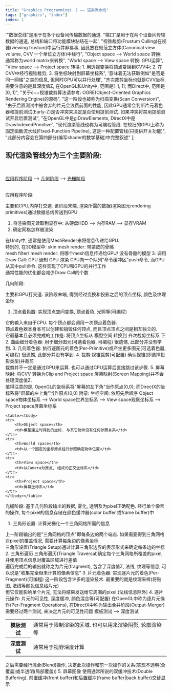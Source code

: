 ```yaml
---
title: "Graphics Programming(一) —— 渲染流水线"
tags: ["graphics", "index"]
index: 1
---
```


  '"数据总线"是用于在多个设备间传输数据的通道. "端口"是用于在两个设备间传输数据的通道, 总线和端口将功能模块粘结在一起',
  "视锥裁剪(Frustum Culling)在视锥(viewing frustum)中运行并非易事, 因此放在规范立方体(Canonical view volume, CVV 一个单位立方体)中经行",
  "Object space --> World space 转换: 通常称为world matrix来转换",
  "World space --> View space 转换: GPU运算",
  "View space --> Project space 转换: 1. 用透视变换将顶点变换到CVV中; 2. 在CVV中经行视锥裁剪; 3. 将坐标映射到屏幕坐标系",
  '意味着无法获取例如"是否是同一网格"之类的信息, 但同时GPU可以并行处理',
  "齐次裁剪坐标也就是CVV坐标. 需要注意的是其深度值Z, 在OpenGL和Unity中, 范围是[-1, 1]; 而Direct中, 范围是[0, 1]",
  "关于c++视锥裁剪算法请参考: OGRE(Object-Oriented Graphics Rendering Engine)的源码",
  "这一阶段也被称为扫描变换(Scan Conversion)",
  "由于后置测试中被舍弃的片元会浪费前面的性能, 因此GPU通常会判断片元着色器和提前测试(Early-Z)是否冲突来决定是否使用提前测试. 如果冲突将禁用提前测试开启后置测试",
  "在OpenGL中是glDrawElements, DirectX中是DrawIndexedPrimitive",
  "现代渲染管线也称为可编程管线. 在较旧的GPU上称为固定函数流水线(Fixed-Function Pipeline), 这是一种配置管线(只提供开关功能)",
  "此部分内容会在第四部分(编写shader的数学基础)中完整叙述"
];

<Naviagtion from="#" to="./index"/>

## <Quote id="#12">现代渲染管线</Quote>分为三个主要阶段:
<br/>
<Tab />

[应用程序阶段](#应用程序阶段:) --> [几何阶段](#几何阶段:) --> [光栅阶段](#光栅阶段:)

<br/>
<Anchor>应用程序阶段:</Anchor>
<Tab>

主要和CPU,内存打交道. 该阶段末端, 渲染所需的数据(渲染图元rendering primitives)通过<Quote id="#1">数据总线</Quote>传送到GPU

1. 将渲染图元读取到显存中: 从硬盘HDD --> 内存RAM --> 显存VRAM
2. <Expansion>确定网格怎样被渲染</Expansion>
<Tab expan>
    在Unity中, 通常是使用MeshRender来将信息传递给GPU.<br/>
    特别的, 在3D模型中:
    <Tab>
        skin mesh render: 带蒙皮的骨骼<br/>
        mesh filter/ mesh render: 将哪个mesh信息传递给GPU/ 没有骨骼的模型
    </Tab>
</Tab>
3. <Expansion><Quote id="#11">调用Draw Call</Quote></Expansion>: CPU 通知 GPU 渲染
<Tab expan>
    CPU向一个队列"命令缓冲区"push命令, 而GPU从其中pull命令. 这样实现了CPU和GPU的并行工作<br/>
    通常性能的优化都会减少Draw Call的个数
</Tab>

</Tab>

<Anchor>几何阶段:</Anchor>
<Tab>

主要和GPU打交道. 该阶段末端, 得到经过变换和投影之后的顶点坐标, 颜色及纹理坐标

1. <Expansion>顶点着色器</Expansion>: 实现顶点空间变换, 顶点着色, 光照等(可编程)
<Tab expan>
    它的输入来自于CPU. 每个顶点都会调用一次顶点着色器.<br/>
    顶点着色器本身本可以创建和销毁任何顶点, 而且<Quote id="#6">顶点顶点之间是相互独立的</Quote>.<br/>
    它最基本且必须完成的工作是: 将顶点坐标从 模型空间 转换到 <Quote id="#7">齐次裁剪坐标系</Quote> 下
</Tab>
2. <Expansion>曲面细分着色器</Expansion>: 用于细分图元(可选着色器, 可编程)
<Tab expan>
    很遗憾, 此部分并没有学到.
</Tab>
3. <Expansion>几何着色器</Expansion>: 执行逐图元的着色(Per-Primitive)或产生更多图元(可选着色器, 可编程)
<Tab expan>
    很遗憾, 此部分并没有学到.
</Tab>
4. <Expansion>裁剪</Expansion>:<Quote id="#2">视锥裁剪</Quote>(可配置)
<Tab expan>
    确认视锥(即选择投影类型)并裁剪<br/>
    裁剪并不一定是通过GPU来运算. 也可以<Quote id="#8">通过CPU运算</Quote>后直接跳过该步骤.
</Tab>
5. <Expansion>屏幕映射</Expansion>: 将CVV 转换为Clip and Project space
<Tab expan>
    屏幕映射(Screen Mapping)并不会处理深度值Z.<br/>
    值得注意的是, OpenGL的坐标系将"屏幕的左下角"当作原点(0,0); 而DirectX的坐标系将"屏幕的左上角"当作原点(0,0)
</Tab>
附录: <Expansion><Quote id="#13">坐标空间</Quote></Expansion>: 依照先后顺序
<Tab expan>
    Object space物体坐标系
    <Quote id="#3">--></Quote>
    World space世界坐标系
    <Quote id="#4">--></Quote>
    View space观察坐标系
    <Quote id="#5">--></Quote>
    Project space屏幕坐标系
    
    <table><tbody>
    <tr>
        <th>Object space</th>
        <td>模型建立时得到的坐标. 与其它物体没有任何参照关系</td>
    </tr>
    <tr>
        <th>World space</th>
        <td>以一个固定的坐标原点经行参照确定物体位置</td>
    </tr>
    <tr>
        <th>View space</th>
        <td>以Camera为原点, 组成的正交坐标系</td>
    </tr>
    <tr>
        <th>Project space</th>
        <td>屏幕坐标系</td>
    </tr>
    </tbody></table>
</Tab>

</Tab>

<Anchor>光栅阶段:</Anchor>
<Tab>
基于几何阶段输出的数据, 雾化, 透明及为pixel正确配色. 经行单个像素的操作, 每个pixel的信息存储在颜色缓冲器(color buffer 或frame buffer)中

1. <Expansion>三角形设置</Expansion>: 计算光栅化一个三角网格所需的信息
<Tab expan>
    上一阶段输出的是"三角网格的顶点"即每条边的两个端点.
    如果需要得到三角网格对pixel的覆盖情况, 需要计算每条边的像素坐标.<br />
    三角形设置(Triangle Setup)通过计算三角形边界的表示形式来确定每条边的坐标
</Tab>
2. <Expansion>三角形遍历</Expansion>
<Tab expan>
    <Quote id="#9">三角形遍历</Quote>(Triangle Traversal)确定每个三角网格所覆盖的pixel,
    并使用顶点信息对覆盖区域进行差值<br />
    遍历完成后的输出就称之为片元(fragment), 包含了深度值Z, 法线,
    纹理等信息, 可以说是"收集完全但未计算的像素信息"
</Tab>
3. <Expansion>片元着色器</Expansion>: 实现逐片元的着色(Per-Fragment)(可编程)
<Tab expan>
    这一阶段包含许多的渲染技术. 最重要的就是纹理采样(将贴图,
    法线等颜色信息给片元)<br />
    但它仅能影响单个片元, 无法将结果发送给它周围的pixel.(法线信息除外)
</Tab>
4. <Expansion>逐片元操作</Expansion>: 片元的可见性, 深度缓冲, 颜色混合等(可配置)
<Tab expan>
    在OpenGL中称为逐片元操作(Per-Fragment Operations),
    在DirectX中称为输出合并阶段(Output-Merger)
    <br />
    需要经过<Expansion><Quote id="#10">两个测试</Quote></Expansion>,
    来决定片元的可见性问题
    <Tab expan>
    模板测试 --> 深度测试
    <table><tbody>
        <tr>
        <th>模板测试</th>
        <td>通常用于限制渲染的区域. 也可以用来渲染阴影, 轮廓渲染等</td>
        </tr>
        <tr>
        <th>深度测试</th>
        <td>通常用于视野深度计算</td>
        </tr>
    </tbody></table>
    </Tab>
    之后需要经行混合(Blend)操作,
    决定此次操作和前一次操作的关系(实现不透明(全覆盖)或半透明(局部覆盖))
</Tab>
5. <Expansion>屏幕图像</Expansion>
<Tab expan>
    使用通常所说的双缓冲技术(Double Buffering). 前置缓冲(front
    buffer)和后置缓冲(frame buffer|back buffer)交替显示
</Tab>

</Tab>